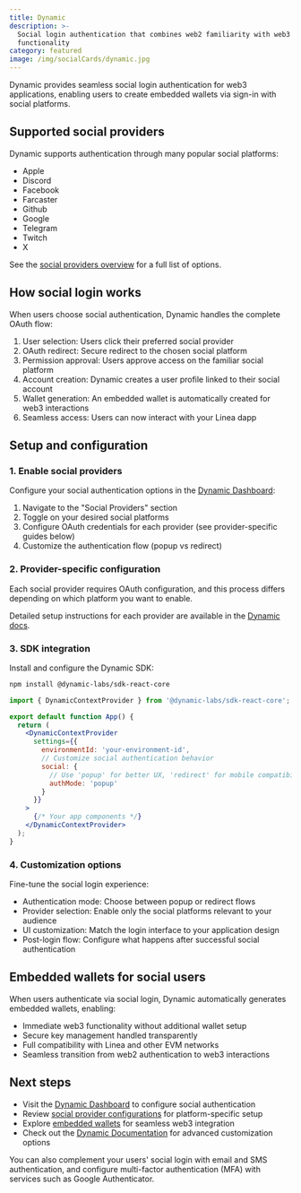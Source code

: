 ```yaml
---
title: Dynamic
description: >-
  Social login authentication that combines web2 familiarity with web3
  functionality
category: featured
image: /img/socialCards/dynamic.jpg
---
```


Dynamic provides seamless social login authentication for web3 applications, enabling users to 
create embedded wallets via sign-in with social platforms.

## Supported social providers

Dynamic supports authentication through many popular social platforms:

- Apple
- Discord
- Facebook
- Farcaster
- Github
- Google
- Telegram
- Twitch
- X

See the [social providers overview](https://docs.dynamic.xyz/social-providers/overview) for a full 
list of options.

## How social login works

When users choose social authentication, Dynamic handles the complete OAuth flow:

1. User selection: Users click their preferred social provider
2. OAuth redirect: Secure redirect to the chosen social platform  
3. Permission approval: Users approve access on the familiar social platform
4. Account creation: Dynamic creates a user profile linked to their social account
5. Wallet generation: An embedded wallet is automatically created for web3 interactions
6. Seamless access: Users can now interact with your Linea dapp

## Setup and configuration

### 1. Enable social providers

Configure your social authentication options in the [Dynamic Dashboard](https://app.dynamic.xyz/dashboard/log-in-user-profile):

1. Navigate to the "Social Providers" section
2. Toggle on your desired social platforms
3. Configure OAuth credentials for each provider (see provider-specific guides below)
4. Customize the authentication flow (popup vs redirect)

### 2. Provider-specific configuration

Each social provider requires OAuth configuration, and this process differs depending on which 
platform you want to enable. 

Detailed setup instructions for each provider are available in the [Dynamic docs](https://docs.dynamic.xyz/social-providers/overview).

### 3. SDK integration

Install and configure the Dynamic SDK:

```bash
npm install @dynamic-labs/sdk-react-core
```

```jsx
import { DynamicContextProvider } from '@dynamic-labs/sdk-react-core';

export default function App() {
  return (
    <DynamicContextProvider
      settings={{
        environmentId: 'your-environment-id',
        // Customize social authentication behavior
        social: {
          // Use 'popup' for better UX, 'redirect' for mobile compatibility  
          authMode: 'popup'
        }
      }}
    >
      {/* Your app components */}
    </DynamicContextProvider>
  );
}
```

### 4. Customization options

Fine-tune the social login experience:

- Authentication mode: Choose between popup or redirect flows
- Provider selection: Enable only the social platforms relevant to your audience
- UI customization: Match the login interface to your application design
- Post-login flow: Configure what happens after successful social authentication

## Embedded wallets for social users

When users authenticate via social login, Dynamic automatically generates embedded wallets, 
enabling:

- Immediate web3 functionality without additional wallet setup
- Secure key management handled transparently
- Full compatibility with Linea and other EVM networks
- Seamless transition from web2 authentication to web3 interactions

## Next steps

- Visit the [Dynamic Dashboard](https://app.dynamic.xyz/dashboard) to configure social 
  authentication
- Review [social provider configurations](https://docs.dynamic.xyz/social-providers/overview) for 
  platform-specific setup
- Explore [embedded wallets](https://docs.dynamic.xyz/wallets/embedded-wallets/dynamic-embedded-wallets) 
  for seamless web3 integration
- Check out the [Dynamic Documentation](https://docs.dynamic.xyz/) for advanced customization 
  options

You can also complement your users' social login with email and SMS authentication, and configure
multi-factor authentication (MFA) with services such as Google Authenticator.
